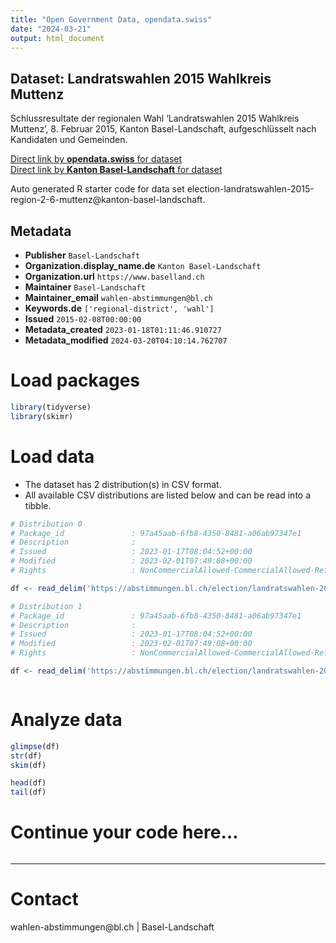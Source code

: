 ```yaml
---
title: "Open Government Data, opendata.swiss"
date: "2024-03-21"
output: html_document
---
```


## Dataset: Landratswahlen 2015 Wahlkreis Muttenz

Schlussresultate der regionalen Wahl 'Landratswahlen 2015 Wahlkreis Muttenz', 8. Februar 2015, Kanton Basel-Landschaft, aufgeschlüsselt nach Kandidaten und Gemeinden.

[Direct link by **opendata.swiss** for dataset](https://opendata.swiss/de/dataset/landratswahlen-2015-wahlkreis-muttenz)<br>
[Direct link by **Kanton Basel-Landschaft** for dataset](https://abstimmungen.bl.ch/election/landratswahlen-2015-region-2-6-muttenz/data)

Auto generated R starter code for data set election-landratswahlen-2015-region-2-6-muttenz@kanton-basel-landschaft.

## Metadata

- **Publisher** `Basel-Landschaft`
- **Organization.display_name.de** `Kanton Basel-Landschaft`
- **Organization.url** `https://www.baselland.ch`
- **Maintainer** `Basel-Landschaft`
- **Maintainer_email** `wahlen-abstimmungen@bl.ch`
- **Keywords.de** `['regional-district', 'wahl']`
- **Issued** `2015-02-08T00:00:00`
- **Metadata_created** `2023-01-18T01:11:46.910727`
- **Metadata_modified** `2024-03-20T04:10:14.762707`


# Load packages

```r

library(tidyverse)
library(skimr)

```

# Load data

-   The dataset has 2 distribution(s) in CSV format.
-   All available CSV distributions are listed below and can be read into a tibble.

```r

# Distribution 0
# Package_id               : 97a45aab-6fb8-4350-8481-a06ab97347e1
# Description              : 
# Issued                   : 2023-01-17T08:04:52+00:00
# Modified                 : 2023-02-01T07:49:08+00:00
# Rights                   : NonCommercialAllowed-CommercialAllowed-ReferenceRequired

df <- read_delim('https://abstimmungen.bl.ch/election/landratswahlen-2015-region-2-6-muttenz/data-csv')

# Distribution 1
# Package_id               : 97a45aab-6fb8-4350-8481-a06ab97347e1
# Description              : 
# Issued                   : 2023-01-17T08:04:52+00:00
# Modified                 : 2023-02-01T07:49:08+00:00
# Rights                   : NonCommercialAllowed-CommercialAllowed-ReferenceRequired

df <- read_delim('https://abstimmungen.bl.ch/election/landratswahlen-2015-region-2-6-muttenz/data-parties-csv')



```

# Analyze data

```r

glimpse(df)
str(df)
skim(df)

head(df)
tail(df)

```

# Continue your code here...

```r

```

------------------------------------------------------------------------

# Contact

wahlen-abstimmungen@bl.ch | Basel-Landschaft
